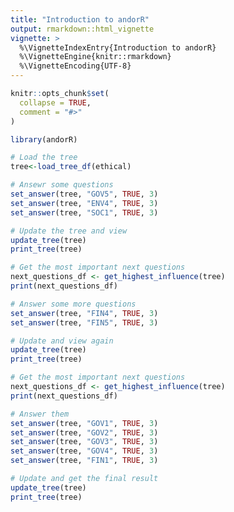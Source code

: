 ```yaml
---
title: "Introduction to andorR"
output: rmarkdown::html_vignette
vignette: >
  %\VignetteIndexEntry{Introduction to andorR}
  %\VignetteEngine{knitr::rmarkdown}
  %\VignetteEncoding{UTF-8}
---
```


```r
knitr::opts_chunk$set(
  collapse = TRUE,
  comment = "#>"
)
```

```r
library(andorR)

# Load the tree
tree<-load_tree_df(ethical)

# Ansewr some questions
set_answer(tree, "GOV5", TRUE, 3)
set_answer(tree, "ENV4", TRUE, 3)
set_answer(tree, "SOC1", TRUE, 3)

# Update the tree and view 
update_tree(tree)
print_tree(tree)

# Get the most important next questions
next_questions_df <- get_highest_influence(tree)
print(next_questions_df)

# Answer some more questions
set_answer(tree, "FIN4", TRUE, 3)
set_answer(tree, "FIN5", TRUE, 3)

# Update and view again
update_tree(tree)
print_tree(tree)

# Get the most important next questions
next_questions_df <- get_highest_influence(tree)
print(next_questions_df)

# Answer them
set_answer(tree, "GOV1", TRUE, 3)
set_answer(tree, "GOV2", TRUE, 3)
set_answer(tree, "GOV3", TRUE, 3)
set_answer(tree, "GOV4", TRUE, 3)
set_answer(tree, "FIN1", TRUE, 3)

# Update and get the final result
update_tree(tree)
print_tree(tree)
```
